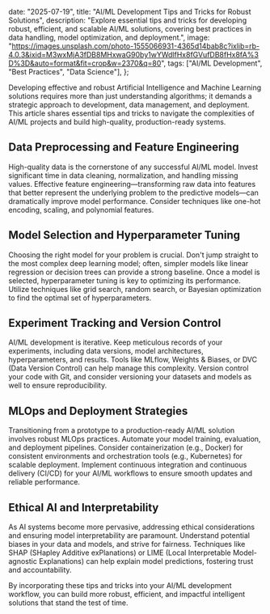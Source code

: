 

  date: "2025-07-19",
  title: "AI/ML Development Tips and Tricks for Robust Solutions",
  description:
    "Explore essential tips and tricks for developing robust, efficient, and scalable AI/ML solutions, covering best practices in data handling, model optimization, and deployment.",
  image:
    "https://images.unsplash.com/photo-1555066931-4365d14bab8c?ixlib=rb-4.0.3&ixid=M3wxMjA3fDB8MHxwaG90by1wYWdlfHx8fGVufDB8fHx8fA%3D%3D&auto=format&fit=crop&w=2370&q=80",
  tags: ["AI/ML Development", "Best Practices", "Data Science"],
};


Developing effective and robust Artificial Intelligence and Machine Learning solutions requires more than just understanding algorithms; it demands a strategic approach to development, data management, and deployment. This article shares essential tips and tricks to navigate the complexities of AI/ML projects and build high-quality, production-ready systems.

## Data Preprocessing and Feature Engineering

High-quality data is the cornerstone of any successful AI/ML model. Invest significant time in data cleaning, normalization, and handling missing values. Effective feature engineering—transforming raw data into features that better represent the underlying problem to the predictive models—can dramatically improve model performance. Consider techniques like one-hot encoding, scaling, and polynomial features.

## Model Selection and Hyperparameter Tuning

Choosing the right model for your problem is crucial. Don't jump straight to the most complex deep learning model; often, simpler models like linear regression or decision trees can provide a strong baseline. Once a model is selected, hyperparameter tuning is key to optimizing its performance. Utilize techniques like grid search, random search, or Bayesian optimization to find the optimal set of hyperparameters.

## Experiment Tracking and Version Control

AI/ML development is iterative. Keep meticulous records of your experiments, including data versions, model architectures, hyperparameters, and results. Tools like MLflow, Weights & Biases, or DVC (Data Version Control) can help manage this complexity. Version control your code with Git, and consider versioning your datasets and models as well to ensure reproducibility.

## MLOps and Deployment Strategies

Transitioning from a prototype to a production-ready AI/ML solution involves robust MLOps practices. Automate your model training, evaluation, and deployment pipelines. Consider containerization (e.g., Docker) for consistent environments and orchestration tools (e.g., Kubernetes) for scalable deployment. Implement continuous integration and continuous delivery (CI/CD) for your AI/ML workflows to ensure smooth updates and reliable performance.

## Ethical AI and Interpretability

As AI systems become more pervasive, addressing ethical considerations and ensuring model interpretability are paramount. Understand potential biases in your data and models, and strive for fairness. Techniques like SHAP (SHapley Additive exPlanations) or LIME (Local Interpretable Model-agnostic Explanations) can help explain model predictions, fostering trust and accountability.

By incorporating these tips and tricks into your AI/ML development workflow, you can build more robust, efficient, and impactful intelligent solutions that stand the test of time.
